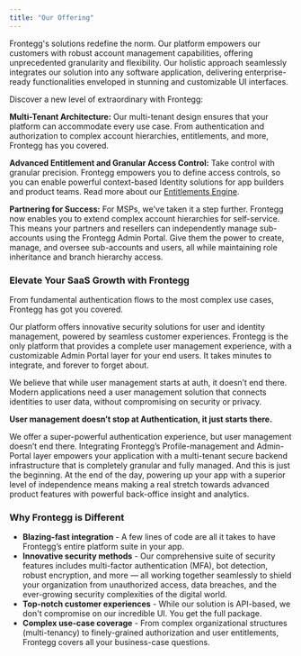```yaml
---
title: "Our Offering"
---
```


Frontegg's solutions redefine the norm. Our platform empowers our customers with robust account management capabilities, offering unprecedented granularity and flexibility. Our holistic approach seamlessly integrates our solution into any software application, delivering enterprise-ready functionalities enveloped in stunning and customizable UI interfaces.

Discover a new level of extraordinary with Frontegg:

**Multi-Tenant Architecture:** Our multi-tenant design ensures that your platform can accommodate every use case. From authentication and authorization to complex account hierarchies, entitlements, and more, Frontegg has you covered.

**Advanced Entitlement and Granular Access Control:** Take control with granular precision. Frontegg empowers you to define access controls, so you can enable powerful context-based Identity solutions for app builders and product teams. Read more about our [Entitlements Engine](/docs/entitlements).

**Partnering for Success:** For MSPs, we've taken it a step further. Frontegg now enables you to extend complex account hierarchies for self-service. This means your partners and resellers can independently manage sub-accounts using the Frontegg Admin Portal. Give them the power to create, manage, and oversee sub-accounts and users, all while maintaining role inheritance and branch hierarchy access.

### Elevate Your SaaS Growth with Frontegg

From fundamental authentication flows to the most complex use cases, Frontegg has got you covered.

Our platform offers innovative security solutions for user and identity management, powered by seamless customer experiences. Frontegg is the only platform that provides a complete user management experience, with a customizable Admin Portal layer for your end users. It takes minutes to integrate, and forever to forget about. 

We believe that while user management starts at auth, it doesn’t end there. Modern applications need a user management solution that connects identities to user data, without compromising on security or privacy.

**User management doesn’t stop at Authentication, it just starts there.**

We offer a super-powerful authentication experience, but user management doesn’t end there. Integrating Frontegg’s Profile-management and Admin-Portal layer empowers your application with a multi-tenant secure backend infrastructure that is completely granular and fully managed. And this is just the beginning. At the end of the day, powering up your app with a superior level of independence means making a real stretch towards advanced product features with powerful back-office insight and analytics. 

### Why Frontegg is Different

* **Blazing-fast integration** \- A few lines of code are all it takes to have Frontegg’s entire platform suite in your app.
* **Innovative security methods** \- Our comprehensive suite of security features includes multi-factor authentication (MFA), bot detection, robust encryption, and more — all working together seamlessly to shield your organization from unauthorized access, data breaches, and the ever-growing security complexities of the digital world.
* **Top-notch customer experiences** \- While our solution is API-based, we don't compromise on our incredible UI. You get the full package.
* **Complex use-case coverage** \- From complex organizational structures (multi-tenancy) to finely-grained authorization and user entitlements, Frontegg covers all your business-case questions.